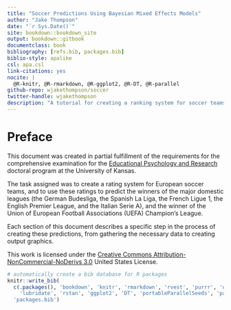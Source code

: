 ```yaml
--- 
title: "Soccer Predictions Using Bayesian Mixed Effects Models"
author: "Jake Thompson"
date: "`r Sys.Date()`"
site: bookdown::bookdown_site
output: bookdown::gitbook
documentclass: book
bibliography: [refs.bib, packages.bib]
biblio-style: apalike
csl: apa.csl
link-citations: yes
nocite: |
  @R-knitr, @R-rmarkdown, @R-ggplot2, @R-DT, @R-parallel
github-repo: wjakethompson/soccer
twitter-handle: wjakethompson
description: "A tutorial for creating a ranking system for soccer teams and making predictions."
---
```


# Preface {-}

This document was created in partial fulfillment of the requirements for the comprehensive examination for the [Educational Psychology and Research](http://epsy.ku.edu/academics/educational-psychology-research/phd/program-faculty) doctoral program at the University of Kansas.

The task assigned was to create a rating system for European soccer teams, and to use these ratings to predict the winners of the major domestic leagues (the German Budesliga, the Spanish La Liga, the French Ligue 1, the English Premier League, and the Italian Serie A), and the winner of the Union of European Football Associations (UEFA) Champion's League.

Each section of this document describes a specific step in the process of creating these predictions, from gathering the necessary data to creating output graphics.

This work is licensed under the [Creative Commons Attribution-NonCommercial-NoDerivs 3.0](http://creativecommons.org/licenses/by-nc-nd/3.0/us/) United States License. 

```r
# automatically create a bib database for R packages
knitr::write_bib(
  c(.packages(), 'bookdown', 'knitr', 'rmarkdown', 'rvest', 'purrr', 'dplyr',
    'lubridate', 'rstan', 'ggplot2', 'DT', 'portableParallelSeeds', 'parallel'),
  'packages.bib')
```

